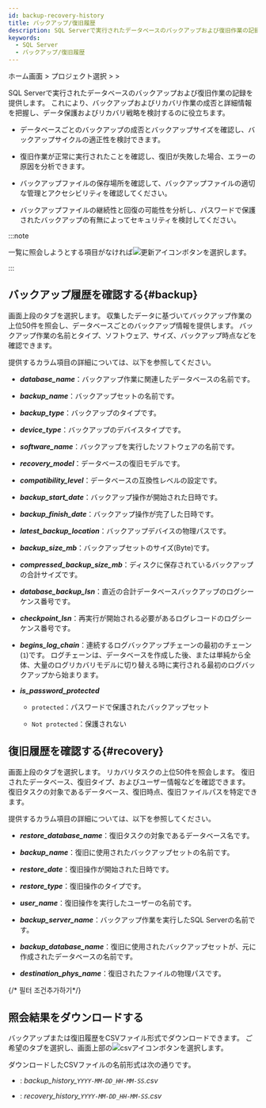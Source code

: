 ```yaml
---
id: backup-recovery-history
title: バックアップ/復旧履歴
description: SQL Serverで実行されたデータベースのバックアップおよび復旧作業の記録を提供します。
keywords:
  - SQL Server
  - バックアップ/復旧履歴
---
```


ホーム画面 &gt; プロジェクト選択 &gt; <Cmdname sid="side_reportStat" className="uitext" /> &gt; <Cmdname sid="side_dbBackupRecoveryHistory" className="uitext" />

SQL Serverで実行されたデータベースのバックアップおよび復旧作業の記録を提供します。 これにより、バックアップおよびリカバリ作業の成否と詳細情報を把握し、データ保護およびリカバリ戦略を検討するのに役立ちます。

- データベースごとのバックアップの成否とバックアップサイズを確認し、バックアップサイクルの適正性を検討できます。

- 復旧作業が正常に実行されたことを確認し、復旧が失敗した場合、エラーの原因を分析できます。

- バックアップファイルの保存場所を確認して、バックアップファイルの適切な管理とアクセシビリティを確認してください。

- バックアップファイルの継続性と回復の可能性を分析し、パスワードで保護されたバックアップの有無によってセキュリティを検討してください。

:::note

一覧に照会しようとする項目がなければ![更新アイコン](/img/ico-refresh.png)ボタンを選択します。

:::

## バックアップ履歴を確認する{#backup}

画面上段の<Cmdname sid="TTL08690" className="uitext" />タブを選択します。 収集したデータに基づいてバックアップ作業の上位50件を照会し、データベースごとのバックアップ情報を提供します。 バックアップ作業の名前とタイプ、ソフトウェア、サイズ、バックアップ時点などを確認できます。

<ImgLang img="db-backup-history-mssql.png" desc="バックアップ履歴" />

提供するカラム項目の詳細については、以下を参照してください。

- ***database_name***：バックアップ作業に関連したデータベースの名前です。

- ***backup_name***：バックアップセットの名前です。

- ***backup_type***：バックアップのタイプです。

- ***device_type***：バックアップのデバイスタイプです。

- ***software_name***：バックアップを実行したソフトウェアの名前です。

- ***recovery_model***：データベースの復旧モデルです。

- ***compatibility_level***：データベースの互換性レベルの設定です。

- ***backup_start_date***：バックアップ操作が開始された日時です。

- ***backup_finish_date***：バックアップ操作が完了した日時です。

- ***latest_backup_location***：バックアップデバイスの物理パスです。

- ***backup_size_mb***：バックアップセットのサイズ(Byte)です。

- ***compressed_backup_size_mb***：ディスクに保存されているバックアップの合計サイズです。

- ***database_backup_lsn***：直近の合計データベースバックアップのログシーケンス番号です。

- ***checkpoint_lsn***：再実行が開始される必要があるログレコードのログシーケンス番号です。

- ***begins_log_chain***：連続するログバックアップチェーンの最初のチェーン(`1`)です。 ログチェーンは、データベースを作成した後、または単純から全体、大量のログリカバリモデルに切り替える時に実行される最初のログバックアップから始まります。

- ***is_password_protected***

  - `protected`：パスワードで保護されたバックアップセット

  - `Not protected`：保護されない

## 復旧履歴を確認する{#recovery}

画面上段の<Cmdname sid="TTL08691" className="uitext" />タブを選択します。 リカバリタスクの上位50件を照会します。 復旧されたデータベース、復旧タイプ、およびユーザー情報などを確認できます。 復旧タスクの対象であるデータベース、復旧時点、復旧ファイルパスを特定できます。

<ImgLang img="db-recovery-history-mssql.png" desc="回復履歴" />

提供するカラム項目の詳細については、以下を参照してください。

- ***restore_database_name***：復旧タスクの対象であるデータベース名です。

- ***backup_name***：復旧に使用されたバックアップセットの名前です。

- ***restore_date***：復旧操作が開始された日時です。

- ***restore_type***：復旧操作のタイプです。

- ***user_name***：復旧操作を実行したユーザーの名前です。

- ***backup_server_name***：バックアップ作業を実行したSQL Serverの名前です。

- ***backup_database_name***：復旧に使用されたバックアップセットが、元に作成されたデータベースの名前です。

- ***destination_phys_name***：復旧されたファイルの物理パスです。

{/* 필터 조건추가하기*/}

<Dbsqlfilter level={2} />

## 照会結果をダウンロードする

バックアップまたは復旧履歴をCSVファイル形式でダウンロードできます。 ご希望のタブを選択し、画面上部の![csvアイコン](/img/ic-csv-download-ms.svg)ボタンを選択します。

ダウンロードしたCSVファイルの名前形式は次の通りです。

- <Cmdname sid="TTL08690" className="uitext" />: *backup\_history\_`YYYY-MM-DD_HH-MM-SS`.csv*

- <Cmdname sid="TTL08691" className="uitext" />: *recovery\_history\_`YYYY-MM-DD_HH-MM-SS`.csv*
